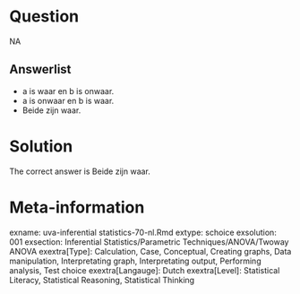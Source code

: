 Question
========

NA

Answerlist
----------
* a is waar en b is onwaar.
* a is onwaar en b is waar.
* Beide zijn waar.

Solution
========

The correct answer is  Beide zijn waar. 

Meta-information
================
exname: uva-inferential statistics-70-nl.Rmd 
extype: schoice 
exsolution: 001 
exsection: Inferential Statistics/Parametric Techniques/ANOVA/Twoway ANOVA
exextra[Type]: Calculation, Case, Conceptual, Creating graphs, Data manipulation, Interpretating graph, Interpretating output, Performing analysis, Test choice 
exextra[Langauge]: Dutch 
exextra[Level]: Statistical Literacy, Statistical Reasoning, Statistical Thinking 

